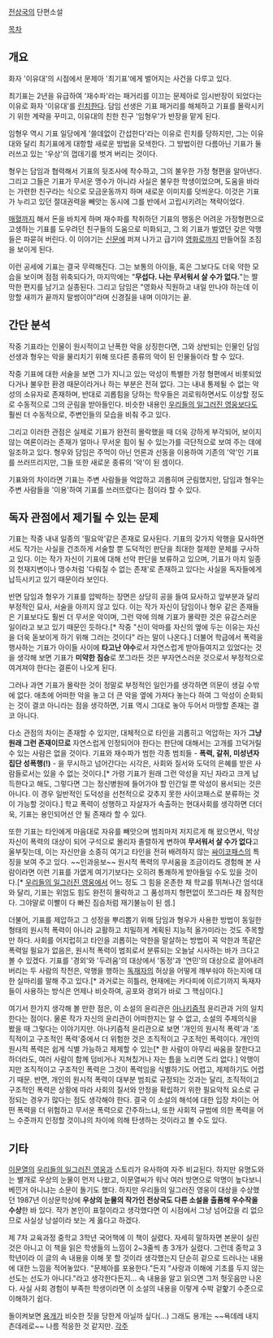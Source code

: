 [[전상국]]의 단편소설

[[목차]]
== 개요 ==
화자 '이유대'의 시점에서 문제아 '최기표'에게 벌어지는 사건을 다루고 있다.

최기표는 2년을 유급하여 '재수파'라는 패거리를 이끄는 문제아로 임시반장이 되었다는 이유로 화자 '이유대'를 [[린치]]한다. 담임 선생은 기표 패거리를 해체하고 기표를 몰락시키기 위한 계략을 꾸미고, 이유대의 친한 친구 '임형우'가 반장을 맡게 된다.

임형우 역시 기표 일당에게 '쓸데없이 간섭한다'라는 이유로 린치를 당하지만, 그는 이유대와 달리 최기표에게 대항할 새로운 방법을 모색한다. 그 방법이란 다름아닌 기표가 둘러쓰고 있는 '우상'의 껍데기를 벗겨 버리는 것이다.

형우는 담임과 협력해서 기표의 뒷조사에 착수하고, 그의 불우한 가정 형편을 알아낸다. 그리고 그들은 기표가 무서운 맹수가 아니라 사실은 불우한 학생이었으며, 도움을 바라는 가련한 친구라는 식으로 모금운동까지 하며 새로운 이미지를 덧씌운다. 이것은 기표가 누리고 있던 절대권력을 빼앗는 동시에 그를 반에서 고립시키려는 책략이었다.

[[매혈]]까지 해서 돈을 바치게 하며 재수파를 착취하던 기표의 행동은 어려운 가정형편으로 고생하는 기표를 도우려던 친구들의 도움으로 미화되고, 그 외 기표가 벌였던 갖은 악행들은 파묻혀 버린다. 이 이야기는 [[신문]]에 퍼져 나가고 급기야 [[영화]]로까지 만들어질 조짐을 보이게 된다.

이런 공세에 기표는 결국 무력해진다. 그는 보통의 아이들, 혹은 그보다도 더욱 약한 모습을 보이며 점점 위축되다가, 마지막에는 "'''무섭다. 나는 무서워서 살 수가 없다.'''"는 짤막한 편지를 남기고 실종된다. 그리고 담임은 "영화사 직원하고 내일 만나야 하는데 이 망할 새끼가 끝까지 말썽이야"라며 신경질을 내며 이야기는 끝.

== 간단 분석 ==
작중 기표라는 인물이 원시적이고 난폭한 악을 상징한다면, 그와 상반되는 인물인 담임선생과 형우는 악을 물리치기 위해 또다른 종류의 악이 된 인물들이라 할 수 있다.

작중 기표에 대한 서술을 보면 그가 지니고 있는 악성이 특별한 가정 형편에서 비롯되었다거나 불우한 환경 때문이라거나 하는 부분은 전혀 없다. 그는 내내 통제될 수 없는 악성의 소유자로 존재하며, 반대로 괴롭힘을 당하는 학우들은 괴로워하면서도 이상할 정도로 수동적으로 그의 군림을 받아들인다. 비슷한 내용인 [[우리들의 일그러진 영웅]]보다도 훨씬 더 수동적으로, 주변인들의 모습을 비춰 주고 있다. 

그리고 이러한 관점은 실제로 기표가 완전히 몰락했을 때 더욱 강하게 부각되어, 보이지 않는 여론이라는 존재가 얼마나 무서운 힘이 될 수 있는가를 극단적으로 보여 주는 데에 일조하고 있다. 형우와 담임은 주먹이 아닌 언론과 선동을 이용하여 기존의 '악'인 기표를 쓰러뜨리지만, 그들 또한 새로운 종류의 '악'이 된 셈이다.

기표와의 차이라면 기표는 주변 사람들을 억압하고 괴롭히며 군림했지만, 담임과 형우는 주변 사람들을 '이용'하여 기표를 쓰러뜨렸다는 점이라 할 수 있다.

== 독자 관점에서 제기될 수 있는 문제 ==
기표는 작중 내내 일종의 '필요악'같은 존재로 묘사된다. 기표의 갖가지 악행을 묘사하면서도 작가는 사실을 건조하게 서술할 뿐 도덕적인 판단을 최대한 절제한 문체를 구사하고 있다. 이는 작가 자신이 기표에 대해 선악 판단을 보류하고 있으며, 기표가 마치 일종의 천재지변이나 맹수처럼 '다뤄질 수 없는 존재'로 존재하고 있다는 사실을 독자들에게 납득시키고 있기 때문이라 보인다.

반면 담임과 형우가 기표를 압박하는 장면은 상당히 공을 들여 묘사하고 앞부분과 달리 부정적인 묘사, 서술을 아끼지 않고 있다. 이는 작가 자신이 담임이나 형우 같은 존재들은 기표보다도 훨씬 더 무서운 악이며, 그런 악에 의해 기표가 몰락한 것은 유감스러운 일이라고 보고 있기 때문인 듯하다.[* 작중 "신이 악마를 자신의 옆에 두는 이유는 자신을 더욱 돋보이게 하기 위해 그러는 것이다" 라는 말이 나온다.] 더불어 학급에서 폭력을 행사하는 기표가 아이들 사이에 '''타고난 야수'''로서 자연스럽게 받아들여지고 있었다는 것을 생각해 보면 기표가 '''미약한 짐승'''로 쪼그라든 것은 부자연스러운 것으로서 부정적으로 여겨져야 한다는 결론이 나오게 된다.

그러나 과연 기표가 몰락한 것이 정말로 부정적인 일인가를 생각하면 의문이 생길 수밖에 없다. 애초에 어떠한 악을 놓고 더 큰 악을 옆에 가져다 놓는다 하여 그 악성이 순화되는 것이 결코 아니라는 점을 생각하면, 기표 역시 그대로 놓아 두어서 마땅할 존재는 결코 아니다. 

다소 관점의 차이는 존재할 수 있지만, 대체적으로 타인을 괴롭히고 억압하는 자가 '''그냥 원래 그런 존재이므로''' 자연스럽게 인정되어야 한다는 판단에 대해서는 고개를 끄덕거릴 수 있는 사람은 없을 것이다. 기표와 재수파가 범한 각종 범죄들 - '''폭력, 갈취, 미성년자 집단 성폭행(!)''' - 을 무시하고 넘어간다는 시각은, 사회와 질서와 도덕의 은혜를 받은 사람들로서는 있을 수 없는 것이다.[* 가령 기표가 원래 그런 악성을 지닌 자라고 크게 납득한다고 해도, 그렇다면 그는 정신병원에 들어가야 할 인간일 뿐 악성이 용서되는 것은 아니다. 이 경우 일반적인 도덕성을 선천적으로 갖추지 못한 사이코패스로 분류하는 것이 가능할 것이다.] 학교 폭력이 성행하고 자살자가 속출하는 현대사회를 생각하면 더더욱, 기표는 용인되어선 안 될 존재라 할 수 있다.

또한 기표는 타인에게 마음대로 자유를 빼앗으며 범죄마저 저지르게 해 왔으면서, 막상 자신이 폭력의 대상이 되어 구석으로 몰리자 졸렬하게 변하여 '''무서워서 살 수가 없다'''고 울부짖는데, 이는 자신만을 소중히 여기고 타인을 전혀 배려하지 않는 [[싸이코패스]]의 특징을 보여 주고 있다. ~~인과응보~~ 원시적 폭력의 무서움을 조금이라도 경험해 본 사람이라면 이런 기표를 가엾게 여기기보다는 오히려 통쾌하게 받아들일 수도 있을 것이다.[* [[우리들의 일그러진 영웅]]에서 어느 정도 그 힘을 온존한 채 학교를 뛰쳐나간 엄석대와 달리, 기표는 위엄도 힘도 완전히 몰락하고 그 품성까지 형편없이 쪼그라든 채 잠적한다. 그야말로 이빨이 다 빠진 짐승처럼 재기불능이 된 셈.]

더불어, 기표를 제압하고 그 성정을 뿌리뽑기 위해 담임과 형우가 사용한 방법이 동일한 형태의 원시적 폭력이 아니라 교활하고 치밀하게 계획된 지능적 올가미라는 것도 주목할 만 하다. 사회를 어지럽히고 타인을 괴롭히는 악한을 말살하는 방법이 꼭 악한과 똑같은 폭력일 필요가 없음은, 원시적 폭력이 범죄로서 분류되는 오늘날 시사하는 바가 크다고 볼 수 있겠다. 기표를 '경외'와 '두려움'의 대상에서 '동정'과 '연민'의 대상으로 끌어내려 버리는 두 사람의 작전은, 악행을 행하는 [[독재자]]의 허상을 어떻게 깨부숴야 하는지에 대한 실마리를 말해 주고 있다.[* 과거로는 히틀러, 현재에는 카다피에 이르기까지 독재자들이 사용하는 방식은 언제나 비슷하여, 공포와 경외가 바로 그 핵심이다.]

여기서 한가지 생각해 볼 만한 점은, 이 소설의 윤리관은 [[아나키즘]]적 윤리관과 거의 일치한다는 점이다. 물론 작가 자신의 윤리관이 어떠한지는 알 수 없고, 소설의 주제의식을 봤을 때 그렇다는 이야기지만. 아나키즘적 윤리관으로 보면 '개인의 원시적 폭력'과 '조직적이고 구조적인 폭력'중에서 더 위험한 것은 조직적이고 구조적인 폭력이다. 개인의 원시적 폭력은 쉽게 식별 가능하고 제제할 수 있는[* 한 사람이 아무리 싸움을 잘한다고 하더라도, 여러 사람이 함께 덤비거나 지쳐칬거나 자는 틈을 노리면 도리 없다.] 악행이지만 조직적이고 구조적인 폭력은 그것이 폭력임을 식별하기도 어렵고, 제제하기도 어렵기 때문. 반면, 개인의 원시적 폭력이 대부분 범죄로 규정되는 것과는 달리, 조직적이고 구조적인 폭력은 상황에 따라 사회의 질서와 안정을 확립하기 위한 필요악적 요소로 규정되는 경우가 많다는 점도 생각해야 한다. 결국 이 소설의 해석에 대한 입장 차이는 어떤 폭력을 더 위험하고 무서운 폭력으로 간주하느냐, 또한 사회적 규범에 의한 폭력을 어느 수준까지 인정할 것이냐의 차이에 의해 탄생하는 것이라고 볼 수도 있다.

== 기타 ==

[[이문열]]의 [[우리들의 일그러진 영웅]]과 스토리가 유사하여 자주 비교된다. 하지만 유명도와는 별개로 우상의 눈물이 먼저 나왔고, 이문열씨가 워낙 여러 방면으로 악명이 높다보니 베낀거 아니냐는 소문이 돌기도 했다. 하지만 우리들의 일그러진 영웅이 대상을 수상했던 1987년 이상문학상에 '''우상의 눈물의 작가인 전상국도 다른 소설을 출품해 우수작을 수상'''한 바 있다. 작가 본인이 표절이라고 생각했다면 이 시점에서 그냥 넘어갔을 리 없으므로 사실상 낭설이라 보는 게 옳다고 하겠다.

제 7차 교육과정 중학교 3학년 국어책에 이 책이 실렸다. 자세히 말하자면 본문이 실린 것은 아니고 이 책을 읽은 학생들의 느낌이 2~3줄씩 총 3개가 실렸다. 그런데 중학교 3학년이라 이 글의 속 내용을 이해 못 할 것이라 생각했는지 단순히 겉으로 드러나는 내용에 대한 느낌을 적어놓았다. "문제아를 포용한다."든지 "사랑과 이해에 기초를 두지 않는 선도는 선도가 아니다."라고 생각한다든지... 속 내용을 알고 읽으면 그저 헛웃음만 나온다. 사실 사회 경험이 부족한 학생이라면 이 소설의 내용을 이렇게 수박 겉핥기 수준으로 이해하기 쉽다.

돌이켜보면 [[용개]]가 비슷한 짓을 당한게 아닐까 싶다(...) 그래도 용개는 ~~욕데레 내지 츤데레로~~ 나름 적응한 것 같지만.
[[각주]]
